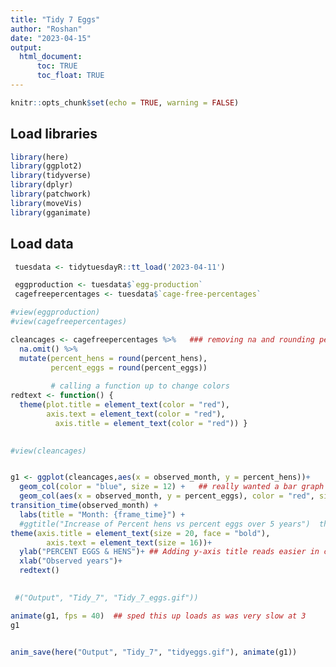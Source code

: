 ```yaml
---
title: "Tidy 7 Eggs"
author: "Roshan"
date: "2023-04-15"
output: 
  html_document:
      toc: TRUE
      toc_float: TRUE
---
```


```r
knitr::opts_chunk$set(echo = TRUE, warning = FALSE)
```




## Load libraries
```r

library(here)
library(ggplot2)
library(tidyverse)
library(dplyr)
library(patchwork)
library(moveVis)
library(gganimate)

```


## Load data

```r

 tuesdata <- tidytuesdayR::tt_load('2023-04-11')

 eggproduction <- tuesdata$`egg-production`
 cagefreepercentages <- tuesdata$`cage-free-percentages`

#view(eggproduction)
#view(cagefreepercentages)

cleancages <- cagefreepercentages %>%   ### removing na and rounding percent columns
  na.omit() %>%
  mutate(percent_hens = round(percent_hens),
         percent_eggs = round(percent_eggs))
  
         # calling a function up to change colors
redtext <- function() {
  theme(plot.title = element_text(color = "red"),
        axis.text = element_text(color = "red"),
          axis.title = element_text(color = "red")) }
 

#view(cleancages)


g1 <- ggplot(cleancages,aes(x = observed_month, y = percent_hens))+
  geom_col(color = "blue", size = 12) +   ## really wanted a bar graph and tried but spent a while am gonna stick with the floating sticks
  geom_col(aes(x = observed_month, y = percent_eggs), color = "red", size = 12) + ## made them larger and more visible
transition_time(observed_month) +
  labs(title = "Month: {frame_time}") +
  #ggtitle("Increase of Percent hens vs percent eggs over 5 years")  this removed the timer :(
theme(axis.title = element_text(size = 20, face = "bold"),
        axis.text = element_text(size = 16))+
  ylab("PERCENT EGGS & HENS")+ ## Adding y-axis title reads easier in caps
  xlab("Observed years")+
  redtext() 

  
 #("Output", "Tidy_7", "Tidy_7_eggs.gif"))

animate(g1, fps = 40)  ## sped this up loads as was very slow at 3 
g1


anim_save(here("Output", "Tidy_7", "tidyeggs.gif"), animate(g1))


```

